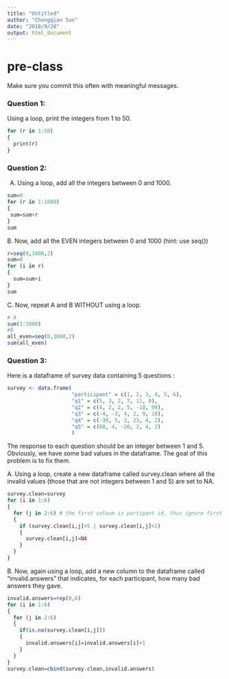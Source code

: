 ```yaml
---
title: "Untitled"
author: "Chengqian Sun"
date: "2018/9/28"
output: html_document
---
```


# pre-class


Make sure you commit this often with meaningful messages. 




### Question 1:

Using a loop, print the integers from 1 to 50. 

```r
for (r in 1:50)
{
  print(r)
}

```


### Question 2:

A.  Using a loop, add all the integers between 0 and 1000.

```r
sum=0
for (r in 1:1000)
{
 sum=sum+r 
}
sum
```


B. Now, add all the EVEN integers between 0 and 1000 (hint: use seq())
```r
r=seq(0,1000,2)
sum=0
for (i in r)
{
  sum=sum+i
}
sum
```


C. Now, repeat A and B WITHOUT using a loop.
```r
# A
sum(1:1000)
#B
all_even=seq(0,1000,2)
sum(all_even)

```


### Question 3:

Here is a dataframe of survey data containing 5 questions :

```r
survey <- data.frame(
                     "participant" = c(1, 2, 3, 4, 5, 6),
                     "q1" = c(5, 3, 2, 7, 11, 0),
                     "q2" = c(4, 2, 2, 5, -10, 99),
                     "q3" = c(-4, -3, 4, 2, 9, 10),
                     "q4" = c(-30, 5, 2, 23, 4, 2),
                     "q5" = c(88, 4, -20, 2, 4, 2)
                     )
```
The response to each question should be an integer between 1 and 5. Obviously, we have some bad values in the dataframe. The goal of this problem is to fix them.

A. Using a loop, create a new dataframe called survey.clean where all the invalid values (those that are not integers between 1 and 5) are set to NA.
```r
survey.clean=survey
for (i in 1:6)
{
  for (j in 2:6) # the first coloum is partipant id, thus ignore first couloum.
  {
    if (survey.clean[i,j]>5 | survey.clean[i,j]<1) 
    {
      survey.clean[i,j]=NA
    }
  }
}

```


B. Now, again using a loop, add a new column to the dataframe called “invalid.answers” that indicates, for each participant, how many bad answers they gave.

```r

invalid.answers=rep(0,6)
for (i in 1:6)
{
  for (j in 2:6)
  {
    if(is.na(survey.clean[i,j]))
    {
      invalid.answers[i]=invalid.answers[i]+1
    }
  }
}
survey.clean=cbind(survey.clean,invalid.answers)


```

